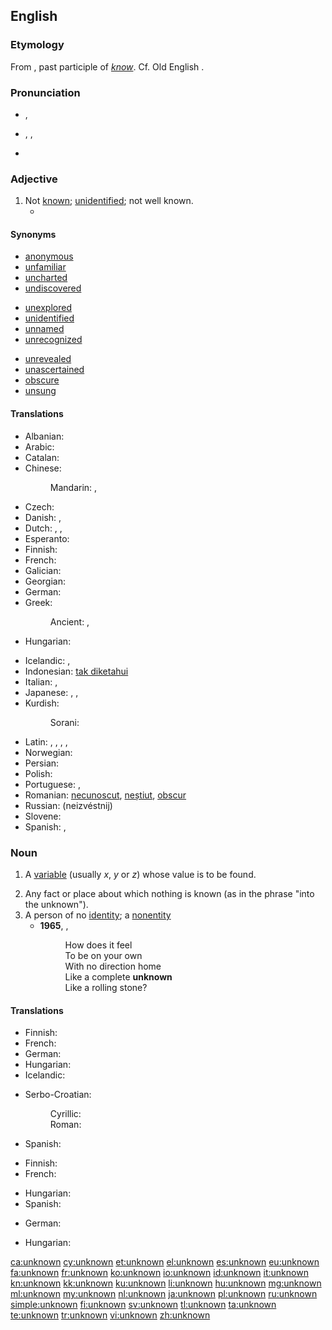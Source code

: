 ==English==

===Etymology===
From {{prefix|un|known|lang=en}}, past participle of ''[[know]]''. Cf. Old English {{term|ungecnawen|lang=ang}}.

===Pronunciation===
* {{a|UK}} {{IPA|/ʌnˈnəʊn/}}, {{X-SAMPA|/Vn"n@Un/}}
* {{a|US}} {{enPR|ŭn-nōnʹ}}, {{IPA|/ʌnˈnoʊn/}}, {{X-SAMPA|/Vn"noUn/}}
* {{audio|en-us-unknown.ogg|Audio (US)}}

===Adjective===
{{en-adj|-}}

# Not [[known]]; [[unidentified]]; not well known.
#*{{quote-book|year=1898|author={{w|Winston Churchill (novelist)|Winston Churchill}}
|title={{w|The Celebrity}}|chapter=4
|passage=The Celebrity, by arts '''unknown''', induced Mrs. Judge Short and two other ladies to call at Mohair on an afternoon when Mr. Cooke was trying a trotter on the track. The three returned wondering and charmed with Mrs. Cooke; they were sure she had had no hand in the furnishing of that atrocious house.}}

====Synonyms====
{{top3}}
* [[anonymous]]
* [[unfamiliar]]
* [[uncharted]]
* [[undiscovered]]
{{mid3}}
* [[unexplored]]
* [[unidentified]]
* [[unnamed]]
* [[unrecognized]]
{{mid3}}
* [[unrevealed]]
* [[unascertained]]
* [[obscure]]
* [[unsung]]
{{bottom}}

====Translations====
{{trans-top|not known}}
* Albanian: {{t|sq|panjohur}}
* Arabic: {{t|ar|مجهول|tr=majhūl|sc=Arab}}
* Catalan: {{t+|ca|desconegut}}
* Chinese:
*: Mandarin: {{t+|cmn|未知|tr=wèizhī|sc=Hani}}, {{t+|cmn|不明|tr=bùmíng|sc=Hani}}
* Czech: {{t|cs|neznámý|m}}
* Danish: {{t|da|ubekendt}},  {{t|da|ukendt}}
* Dutch: {{t+|nl|onbekend}}, {{t|nl|ongekend}}, {{t|nl|ongeweten}}
* Esperanto: {{t|eo|nekonata}}
* Finnish: {{t+|fi|tuntematon}}
* French: {{t+|fr|inconnu}}
* Galician: {{t+|gl|descoñecido}}
* Georgian: {{t|ka|უცნობი|sc=Geor}}
* German: {{t+|de|unbekannt}}
* Greek:
*: Ancient: {{t|grc|ἄγνωστος|tr=agnōstos|sc=polytonic}}, {{t|grc|ἄγνωτος|tr=agnōtos|sc=polytonic}}
* Hungarian: {{t+|hu|ismeretlen}}
{{trans-mid}}
* Icelandic: {{t+|is|óþekktur|m}}, {{t|is|ókunnur|m}}
* Indonesian: [[tak diketahui]]
* Italian: {{t|it|ignoto}}, {{t+|it|sconosciuto}}
* Japanese: {{t+|ja|未知|tr=みち, michi|sc=Jpan}}, {{t+|ja|不明|tr=ふめい, fumei|sc=Jpan}}, {{t|ja|知らない|tr=しらない, shiranai|sc=Jpan}}
* Kurdish:
*: Sorani: {{t|ku|نه‌ناسراو}}
* Latin: {{t|la|incognitus}}, {{t|la|ignoratus}}, {{t|la|ignotus}}, {{t|la|nescitus}}, {{t+|la|obscurus}}
* Norwegian: {{t|no|ukjent}}
* Persian: {{t+|fa|مجهول|tr=najhul|sc=fa-Arab}}
* Polish: {{t+|pl|nieznany}}
* Portuguese: {{t+|pt|desconhecido|m}},  {{t|pt|desconhecida|f}}
* Romanian: [[necunoscut]], [[neștiut]], [[obscur]]
* Russian: {{t+|ru|неизвестный}} (neizvéstnij)
* Slovene: {{t|sl|neznano}}
* Spanish: {{t+|es|ignoto}}, {{t+|es|desconocido}}
{{trans-bottom}}

===Noun===
{{en-noun}}

# {{context|algebra|lang=en}} A [[variable]] (usually ''x'', ''y'' or ''z'') whose value is to be found.
# Any fact or place about which nothing is known (as in the phrase "into the unknown").
# A person of no [[identity]]; a [[nonentity]]
#* '''1965''', {{w|Bob Dylan}}, {{w|Like a Rolling Stone}}
#*: How does it feel
#*: To be on your own
#*: With no direction home
#*: Like a complete '''unknown'''
#*: Like a rolling stone?

====Translations====
{{trans-top|variable}}
* Finnish: {{t+|fi|tuntematon}}
* French: {{t+|fr|inconnue|f}}
* German: {{t+|de|Unbekannte|f}}
* Hungarian: {{t+|hu|ismeretlen}}
* Icelandic: {{t|is|óþekkt stærð|f}}
{{trans-mid}}
* Serbo-Croatian:
*: Cyrillic: {{t|sh|непозната|f|sc=Cyrl}}
*: Roman: {{t|sh|nepoznata|f}}
* Spanish: {{t|es|incógnita|f}}
{{trans-bottom}}

{{trans-top|fact or place}}
* Finnish: {{t+|fi|tuntematon}}
* French: {{t+|fr|inconnu|m}}
{{trans-mid}}
* Hungarian: {{t+|hu|ismeretlen}}
* Spanish: {{t+|es|desconocido|m}}
{{trans-bottom}}

{{trans-top|person of no identity}}
* German: {{t+|de|Unbekannter|m}}
{{trans-mid}}
* Hungarian: {{t+|hu|idegen}}
{{trans-bottom}}

[[ca:unknown]]
[[cy:unknown]]
[[et:unknown]]
[[el:unknown]]
[[es:unknown]]
[[eu:unknown]]
[[fa:unknown]]
[[fr:unknown]]
[[ko:unknown]]
[[io:unknown]]
[[id:unknown]]
[[it:unknown]]
[[kn:unknown]]
[[kk:unknown]]
[[ku:unknown]]
[[li:unknown]]
[[hu:unknown]]
[[mg:unknown]]
[[ml:unknown]]
[[my:unknown]]
[[nl:unknown]]
[[ja:unknown]]
[[pl:unknown]]
[[ru:unknown]]
[[simple:unknown]]
[[fi:unknown]]
[[sv:unknown]]
[[tl:unknown]]
[[ta:unknown]]
[[te:unknown]]
[[tr:unknown]]
[[vi:unknown]]
[[zh:unknown]]